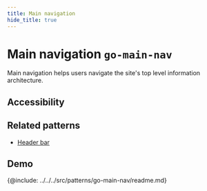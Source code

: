 ```yaml
---
title: Main navigation
hide_title: true
---
```



# Main navigation <span className="text-size-0">`go-main-nav`</span>

<!-- Description -->

<div className="text-size-1">Main navigation helps users navigate the site's top level information architecture.</div>

## Accessibility

## Related patterns

<!-- Patterns that uses this component -->

- [Header bar](../patterns/header-bar)

<!-- Demos, tips, variations, use cases -->

## Demo

<Demo code={demoSource} />

<!-- API -->

{@include: ../../../src/patterns/go-main-nav/readme.md}
